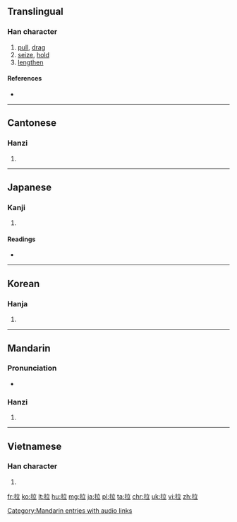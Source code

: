 ==Translingual==

===Han character===
{{Han char|rn=64|rad=手|as=05|sn=8|four=5001<sub>8</sub>|canj=手卜廿 (QYT)|ids=⿰[[扌]][[立]]}}

# [[pull]], [[drag]]
# [[seize]], [[hold]]
# [[lengthen]]

====References====
* {{Han ref|kx=0425.010|dkj=11946|dj=0773.050|hdz=31857.030|uh=62C9|ud=25289|bh=A9D4|bd=43476}}

----

==Cantonese==

===Hanzi===
{{yue-hanzi|jyut=|y=laai1}}

# {{defn|lang=yue|sort=手05}}

----

==Japanese==

===Kanji===
{{ja-kanji|grade=|rs=手05}}

# {{defn|lang=ja|sort=手05}}

====Readings====
* {{ja-readings|on=[[らつ]] (ratsu), [[ろう]] (rō)|kun=[[くだく]] (kudaku)}}

----

==Korean==

===Hanja===
{{ko-hanja|hangeul=랍>납|eumhun=|rv=rap>nap|mr=rap>nap|y=lap>nap}}

# {{defn|lang=ko|sort=手05}}

----

==Mandarin==

===Pronunciation===
* {{audio|zh-lā.ogg|audio}}

===Hanzi===
{{cmn-hanzi|pin=[[lā]] ([[la1]]), [[lá]] ([[la2]]), [[lǎ]] ([[la3]]), [[là]] ([[la4]])|wg=la<sup>1</sup>, la<sup>2</sup>, la<sup>3</sup>, la<sup>4</sup>}}

# {{defn|lang=cmn|sort=手05}}

[[Category:Mandarin entries with audio links]]

----

==Vietnamese==

===Han character===
{{vi-hantu|[[lạp]], [[lấp]], [[dập]], [[lắp]], [[lớp]], [[lợp]], [[loạt]], [[rắp]], [[rập]], [[sắp]], [[sụp]], [[đập]], [[giập]], [[láp]], [[lọp]], [[ráp]], [[xập]], [[xệp]]|rs=手05}}

# {{defn|lang=vi|sort=手05}}

[[fr:拉]]
[[ko:拉]]
[[lt:拉]]
[[hu:拉]]
[[mg:拉]]
[[ja:拉]]
[[pl:拉]]
[[ta:拉]]
[[chr:拉]]
[[uk:拉]]
[[vi:拉]]
[[zh:拉]]